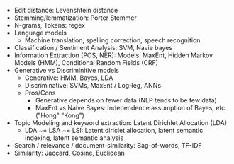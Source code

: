 
- Edit distance: Levenshtein distance
- Stemming/lemmatization: Porter Stemmer
- N-grams, Tokens: regex
- Language models
  - Machine translation, spelling correction, speech recognition
- Classification / Sentiment Analysis: SVM, Navie bayes
- Information Extraction (POS, NER): Models: MaxEnt, Hidden Markov Models (HMM), Conditional Random Fields (CRF)
- Generative vs Discriminitive models
  - Generative: HMM, Bayes, LDA
  - Discriminative: SVMs, MaxEnt / LogReg, ANNs
  - Pros/Cons
    - Generative depends on fewer data (NLP tends to be few data)
    - MaxEnt vs Naive Bayes: Independence assumption of Bayes, etc ("Hong" "Kong")
- Topic Modeling and keyword extraction: Latent Dirichlet Allocation (LDA)
  - LDA ~= LSA ~= LSI: Latent diriclet allocation, latent semantic indexing, latent semantic analysis
- Search / relevance / document-similarity: Bag-of-words, TF-IDF
- Similarity: Jaccard, Cosine, Euclidean